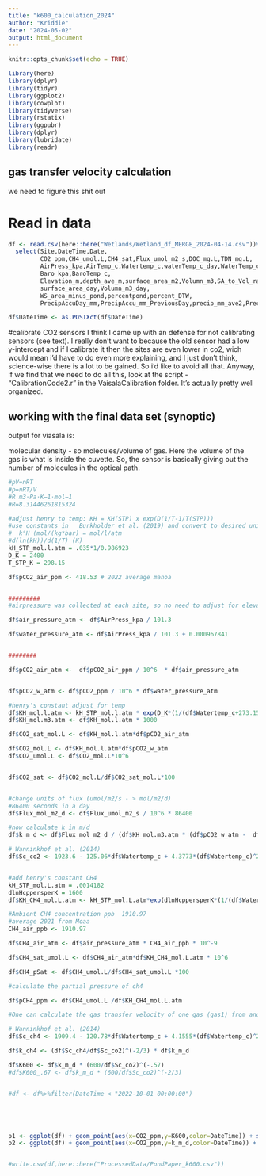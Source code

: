 ```yaml
---
title: "k600_calculation_2024"
author: "Kriddie"
date: "2024-05-02"
output: html_document
---
```


```r
knitr::opts_chunk$set(echo = TRUE)

library(here)
library(dplyr) 
library(tidyr) 
library(ggplot2)
library(cowplot)
library(tidyverse)
library(rstatix)
library(ggpubr)
library(dplyr)
library(lubridate)
library(readr)
```

## gas transfer velocity calculation

we need to figure this shit out

# Read in data


```r

df <- read.csv(here::here("Wetlands/Wetland_df_MERGE_2024-04-14.csv"))%>%
  select(Site,DateTime,Date,
         CO2_ppm,CH4_umol.L,CH4_sat,Flux_umol_m2_s,DOC_mg.L,TDN_mg.L,
         AirPress_kpa,AirTemp_c,Watertemp_c,waterTemp_c_day,WaterTemp_c_ave3,waterTemp_c_yearly,
         Baro_kpa,BaroTemp_c,
         Elevation_m,depth_ave_m,surface_area_m2,Volumn_m3,SA_to_Vol_ratio,
         surface_area_day,Volumn_m3_day,
         WS_area_minus_pond,percentpond,percent_DTW,
         PrecipAccuDay_mm,PrecipAccu_mm_PreviousDay,precip_mm_ave2,Precip_mm_ave7, solarrad_W_m2,solarrad_Wm2_daymean,windspeed_m_s, winddirecion)%>%rename(pCO2_ppm=CO2_ppm)

df$DateTime <- as.POSIXct(df$DateTime)

```

#calibrate CO2 sensors
I think I came up with an defense for not calibrating sensors (see text). I really don't want to because the old sensor had a low y-intercept and if I calibrate it then the sites are even lower in co2, wich would mean i'd have to do even more explaining, and I just don't think, science-wise there is a lot to be gained. So i'd like to avoid all that. Anyway, if we find that we need to do all this, look at the script - "CalibrationCode2.r" in the VaisalaCalibration folder. It's actually pretty well organized.

## working with the final data set (synoptic)

output for viasala is:

molecular density - so molecules/volume of gas. Here the volume of the gas is what is inside the cuvette. So, the sensor is basically giving out the number of molecules in the optical path.

```r
#pV=nRT
#p=nRT/V
#R m3⋅Pa⋅K−1⋅mol−1
#R=8.31446261815324 	

#adjust henry to temp: KH = KH(STP) x exp(D(1/T-1/T(STP)))
#use constants in  	Burkholder et al. (2019) and convert to desired units
#  k°H (mol/(kg*bar) = mol/l/atm
#d(ln(kH))/d(1/T) (K)
kH_STP_mol.l.atm = .035*1/0.986923
D_K = 2400 
T_STP_K = 298.15

df$pCO2_air_ppm <- 418.53 # 2022 average manoa


#########
#airpressure was collected at each site, so no need to adjust for elevation

df$air_pressure_atm <- df$AirPress_kpa / 101.3

df$water_pressure_atm <- df$AirPress_kpa / 101.3 + 0.000967841


########

df$pCO2_air_atm <-  df$pCO2_air_ppm / 10^6  * df$air_pressure_atm


df$pCO2_w_atm <- df$pCO2_ppm / 10^6 * df$water_pressure_atm 

#henry's constant adjust for temp
df$KH_mol.l.atm <- kH_STP_mol.l.atm * exp(D_K*(1/(df$Watertemp_c+273.15) - 1/T_STP_K))
df$KH_mol.m3.atm <- df$KH_mol.l.atm * 1000

df$CO2_sat_mol.L <- df$KH_mol.l.atm*df$pCO2_air_atm

df$CO2_mol.L <- df$KH_mol.l.atm*df$pCO2_w_atm
df$CO2_umol.L <- df$CO2_mol.L*10^6


df$CO2_sat <- df$CO2_mol.L/df$CO2_sat_mol.L*100


#change units of flux (umol/m2/s - > mol/m2/d)
#86400 seconds in a day
df$Flux_mol_m2_d <- df$Flux_umol_m2_s / 10^6 * 86400

#now calculate k in m/d
df$k_m_d <- df$Flux_mol_m2_d / (df$KH_mol.m3.atm * (df$pCO2_w_atm -  df$pCO2_air_atm )) 

# Wanninkhof et al. (2014)
df$Sc_co2 <- 1923.6 - 125.06*df$Watertemp_c + 4.3773*(df$Watertemp_c)^2 - 0.085681*(df$Watertemp_c)^3 + 0.00070284 * (df$Watertemp_c)^4


#add henry's constant CH4
kH_STP_mol.L.atm = .0014182
dlnHcppersperK = 1600
df$KH_CH4_mol.L.atm <- kH_STP_mol.L.atm*exp(dlnHcppersperK*(1/(df$Watertemp_c+273.15)-1/T_STP_K))

#Ambient CH4 concentration ppb	1910.97 	
#average 2021 from Moaa
CH4_air_ppb <- 1910.97 

df$CH4_air_atm <- df$air_pressure_atm * CH4_air_ppb * 10^-9

df$CH4_sat_umol.L <- df$CH4_air_atm*df$KH_CH4_mol.L.atm * 10^6

df$CH4_pSat <- df$CH4_umol.L/df$CH4_sat_umol.L *100

#calculate the partial pressure of ch4

df$pCH4_ppm <- df$CH4_umol.L /df$KH_CH4_mol.L.atm

#One can calculate the gas transfer velocity of one gas (gas1) from another (gas2) using kgas1/kgas2 = (Scgas1/Scgas2)^-n. where Sc is the Schmidt number and n is the Schmidt number exponent, which is generally assigned a value of 1/2 to 2/3 depending on the surface state of the water (Jahne et al. 1987), - Raymond et al 2012

# Wanninkhof et al. (2014)
df$Sc_ch4 <- 1909.4 - 120.78*df$Watertemp_c + 4.1555*(df$Watertemp_c)^2 - 0.080578*(df$Watertemp_c)^3 + 0.00065777**(df$Watertemp_c)^4

df$k_ch4 <- (df$Sc_ch4/df$Sc_co2)^(-2/3) * df$k_m_d

df$K600 <- df$k_m_d * (600/df$Sc_co2)^(-.57)
#df$K600_.67 <- df$k_m_d * (600/df$Sc_co2)^(-2/3)


#df <- df%>%filter(DateTime < "2022-10-01 00:00:00")





p1 <- ggplot(df) + geom_point(aes(x=CO2_ppm,y=K600,color=DateTime)) + scale_x_log10()
p2 <- ggplot(df) + geom_point(aes(x=CO2_ppm,y=k_m_d,color=DateTime)) + scale_x_log10()


#write.csv(df,here::here("ProcessedData/PondPaper_k600.csv"))


```


